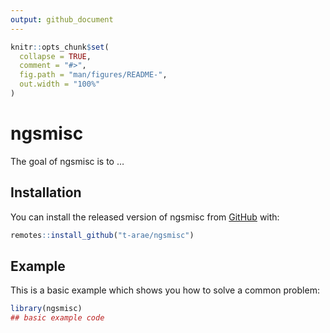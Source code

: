 ```yaml
---
output: github_document
---
```


<!-- README.md is generated from README.Rmd. Please edit that file -->

```r
knitr::opts_chunk$set(
  collapse = TRUE,
  comment = "#>",
  fig.path = "man/figures/README-",
  out.width = "100%"
)
```

# ngsmisc

<!-- badges: start -->
<!-- badges: end -->

The goal of ngsmisc is to ...

## Installation

You can install the released version of ngsmisc from [GitHub](https://CRAN.R-project.org) with:

``` r
remotes::install_github("t-arae/ngsmisc")
```

## Example

This is a basic example which shows you how to solve a common problem:

```r
library(ngsmisc)
## basic example code
```


